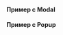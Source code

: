 
#### Пример с Modal

<Example
    component={ComplexModal}
    source={complexModalSource}
/>

#### Пример с Popup

<Example
    component={ComplexPopup}
    source={complexPopupSource}
/>
